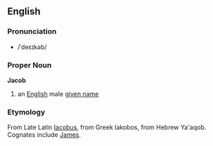 ==English==
===Pronunciation===
*/ˈdeɛɪkəb/

===Proper Noun===
'''Jacob'''

#an [[English]] male [[given name]]
===Etymology===
From Late Latin [[Iacobus]], from Greek Iakobos, from Hebrew Ya'aqob. Cognates include [[James]].